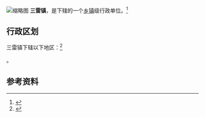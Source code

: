 {{中国乡级行政区|62/06/21/100/000}}
[[File:Yongchang,_Jinchang,_Gansu,_China_-_panoramio_(31).jpg|缩略图]]
'''三雷镇'''，是{{PRC admin/fullname|62/06/21/100/000|3}}下辖的一个[[乡镇|乡镇]]级行政单位。<ref>{{PRC admin/ref sgc|{{PRC admin/parent|62/06/21/100/000}}}}</ref>

== 行政区划 ==

三雷镇下辖以下地区：<ref>{{PRC admin/ref sgc|62/06/21/100/000}}</ref>

{{PRC admin/children|62/06/21/100/000}}。

== 参考资料 ==

{{reflist}}

{{PRC admin/navcat|62/06/21/100/000}}
{{甘肃行政区划小作品}}